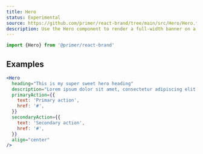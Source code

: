 ```yaml
---
title: Hero
status: Experimental
source: https://github.com/primer/react-brand/tree/main/src/Hero/Hero.tsx
description: Use the Hero component to render a full-width banner on a webpage
---
```



```js
import {Hero} from '@primer/react-brand'
```

## Examples

```jsx live
<Hero
  heading="This is my super sweet hero heading"
  description="Lorem ipsum dolor sit amet, consectetur adipiscing elit. In sapien sit ullamcorper id. Aliquam luctus sed turpis felis nam pulvinar risus elementum."
  primaryAction={{
    text: 'Primary action',
    href: '#',
  }}
  secondaryAction={{
    text: 'Secondary action',
    href: '#',
  }}
  align="center"
/>
```
